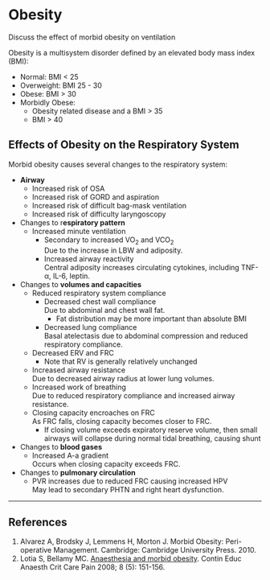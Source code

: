 # Obesity

:::CICM
Discuss the effect of morbid obesity on ventilation
:::

Obesity is a multisystem disorder defined by an elevated body mass index (BMI):

* Normal: BMI < 25
* Overweight: BMI 25 - 30
* Obese: BMI > 30
* Morbidly Obese:\
    * Obesity related disease and a BMI > 35
    * BMI > 40

## Effects of Obesity on the Respiratory System

Morbid obesity causes several changes to the respiratory system:

* **Airway**
    * Increased risk of OSA
    * Increased risk of GORD and aspiration
    * Increased risk of difficult bag-mask ventilation
    * Increased risk of difficulty laryngoscopy
* Changes to r**espiratory pattern**
    * Increased minute ventilation
        *  Secondary to increased VO~2~ and VCO~2~\
        Due to the increase in LBW and adiposity. 
        * Increased airway reactivity\
        Central adiposity increases circulating cytokines, including TNF-α, IL-6, leptin.
* Changes to **volumes and capacities**
    * Reduced respiratory system compliance
        * Decreased chest wall compliance\
        Due to abdominal and chest wall fat.
            * Fat distribution may be more important than absolute BMI
        * Decreased lung compliance\
        Basal atelectasis due to abdominal compression and reduced respiratory compliance.
    * Decreased ERV and FRC\
        * Note that RV is generally relatively unchanged
    * Increased airway resistance\
    Due to decreased airway radius at lower lung volumes. 
    * Increased work of breathing\
    Due to reduced respiratory compliance and increased airway resistance.
    * Closing capacity encroaches on FRC\
    As FRC falls, closing capacity becomes closer to FRC.
        * If closing volume exceeds expiratory reserve volume, then small airways will collapse during normal tidal breathing, causing shunt
* Changes to **blood gases**
    * Increased A-a gradient\
    Occurs when closing capacity exceeds FRC. 
* Changes to **pulmonary circulation**\
    * PVR increases due to reduced FRC causing increased HPV\
    May lead to secondary PHTN and right heart dysfunction.

---

## References


1. Alvarez A, Brodsky J, Lemmens H, Morton J. Morbid Obesity: Peri-operative Management. Cambridge: Cambridge University Press. 2010.
2. Lotia S, Bellamy MC. [Anaesthesia and morbid obesity](https://academic.oup.com/bjaed/article/8/5/151/268305/Anaesthesia-and-morbid-obesity). Contin Educ Anaesth Crit Care Pain 2008; 8 (5): 151-156.